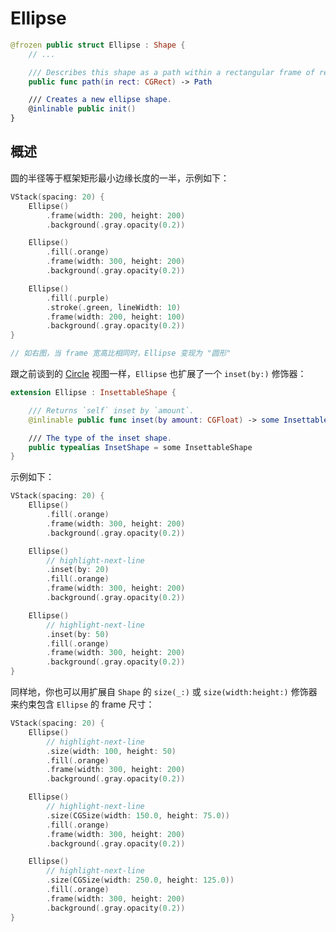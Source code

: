 
# Ellipse

<OriginalLink
  title="在包含它的视图 frame 内对齐的椭圆"
  value="https://developer.apple.com/documentation/swiftui/ellipse"
/>

```swift
@frozen public struct Ellipse : Shape {
    // ...

    /// Describes this shape as a path within a rectangular frame of reference.
    public func path(in rect: CGRect) -> Path

    /// Creates a new ellipse shape.
    @inlinable public init()
}
```

## 概述

圆的半径等于框架矩形最小边缘长度的一半，示例如下：

<ScreenshotBlock src={Ellipse1Image}>

```swift
VStack(spacing: 20) {
    Ellipse()
        .frame(width: 200, height: 200)
        .background(.gray.opacity(0.2))

    Ellipse()
        .fill(.orange)
        .frame(width: 300, height: 200)
        .background(.gray.opacity(0.2))

    Ellipse()
        .fill(.purple)
        .stroke(.green, lineWidth: 10)
        .frame(width: 200, height: 100)
        .background(.gray.opacity(0.2))
}

// 如右图，当 frame 宽高比相同时，Ellipse 变现为 "圆形"
```

</ScreenshotBlock>

跟之前谈到的 [Circle](../circle) 视图一样，`Ellipse` 也扩展了一个 `inset(by:)` 修饰器：

```swift
extension Ellipse : InsettableShape {

    /// Returns `self` inset by `amount`.
    @inlinable public func inset(by amount: CGFloat) -> some InsettableShape

    /// The type of the inset shape.
    public typealias InsetShape = some InsettableShape
}
```

示例如下：

<ScreenshotBlock src={Ellipse2Image}>

```swift
VStack(spacing: 20) {
    Ellipse()
        .fill(.orange)
        .frame(width: 300, height: 200)
        .background(.gray.opacity(0.2))

    Ellipse()
        // highlight-next-line
        .inset(by: 20)
        .fill(.orange)
        .frame(width: 300, height: 200)
        .background(.gray.opacity(0.2))

    Ellipse()
        // highlight-next-line
        .inset(by: 50)
        .fill(.orange)
        .frame(width: 300, height: 200)
        .background(.gray.opacity(0.2))
}
```

</ScreenshotBlock>

同样地，你也可以用扩展自 `Shape` 的 `size(_:)` 或 `size(width:height:)` 修饰器来约束包含 `Ellipse` 的 frame 尺寸：

<ScreenshotBlock src={Ellipse3Image}>

```swift
VStack(spacing: 20) {
    Ellipse()
        // highlight-next-line
        .size(width: 100, height: 50)
        .fill(.orange)
        .frame(width: 300, height: 200)
        .background(.gray.opacity(0.2))

    Ellipse()
        // highlight-next-line
        .size(CGSize(width: 150.0, height: 75.0))
        .fill(.orange)
        .frame(width: 300, height: 200)
        .background(.gray.opacity(0.2))

    Ellipse()
        // highlight-next-line
        .size(CGSize(width: 250.0, height: 125.0))
        .fill(.orange)
        .frame(width: 300, height: 200)
        .background(.gray.opacity(0.2))
}
```

</ScreenshotBlock>

